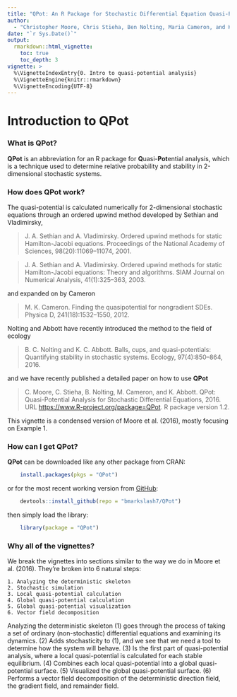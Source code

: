 ```yaml
---
title: "QPot: An R Package for Stochastic Differential Equation Quasi-Potential Analysis"
author:
  - "Christopher Moore, Chris Stieha, Ben Nolting, Maria Cameron, and Karen Abbott"
date: "`r Sys.Date()`"
output: 
  rmarkdown::html_vignette:
    toc: true
    toc_depth: 3
vignette: >
  %\VignetteIndexEntry{0. Intro to quasi-potential analysis}
  %\VignetteEngine{knitr::rmarkdown}
  %\VignetteEncoding{UTF-8}
---
```


Introduction to QPot
========================================================

### What is QPot?
**QPot** is an abbreviation for an R package for **Q**uasi-**Pot**ential analysis, which is a technique used to determine relative probability and stability in 2-dimensional stochastic systems.

### How does QPot work?
The quasi-potential is calculated numerically for 2-dimensional stochastic equations through an ordered upwind method developed by Sethian and Vladimirsky,

> J. A. Sethian and A. Vladimirsky. Ordered upwind methods for static Hamilton-Jacobi equations. Proceedings of the National Academy of Sciences, 98(20):11069–11074, 2001.

> J. A. Sethian and A. Vladimirsky. Ordered upwind methods for static Hamilton-Jacobi equations: Theory and algorithms. SIAM Journal on Numerical Analysis, 41(1):325–363, 2003.

and expanded on by Cameron

> M. K. Cameron. Finding the quasipotential for nongradient SDEs. Physica D, 241(18):1532–1550, 2012.

Nolting and Abbott have recently introduced the method to the field of ecology

> B. C. Nolting and K. C. Abbott. Balls, cups, and quasi-potentials: Quantifying stability in stochastic systems. Ecology, 97(4):850–864, 2016.

and we have recently published a detailed paper on how to use **QPot**

> C. Moore, C. Stieha, B. Nolting, M. Cameron, and K. Abbott. QPot: Quasi-Potential Analysis for Stochastic Differential Equations, 2016. URL [https://www.R-project.org/package=QPot](https:// github.com/bmarkslash7/QPot). R package version 1.2.

This vignette is a condensed version of Moore et al. (2016), mostly focusing on Example 1.

### How can I get QPot?
**QPot** can be downloaded like any other package from CRAN:

```R
	install.packages(pkgs = "QPot")
```
or for the most recent working version from [GitHub](https://github.com/bmarkslash7/QPot):
```R
	devtools::install_github(repo = "bmarkslash7/QPot")
```
then simply load the library:
```R
	library(package = "QPot")
```

### Why all of the vignettes?
We break the vignettes into sections similar to the way we do in Moore et al. (2016).  They're broken into 6 natural steps:

	1. Analyzing the deterministic skeleton
	2. Stochastic simulation
	3. Local quasi-potential calculation
	4. Global quasi-potential calculation
	5. Global quasi-potential visualization
	6. Vector field decomposition

Analyzing the deterministic skeleton (1) goes through the process of taking a set of ordinary (non-stochastic) differential equations and examining its dynamics. (2) Adds stochasticity to (1), and we see that we need a tool to determine how the system will behave.  (3) Is the first part of quasi-potential analysis, where a local quasi-potential is calculated for each stable equilibrium.  (4) Combines each local quasi-potential  into a global quasi-potential surface.  (5) Visualized the global quasi-potential surface.  (6) Performs a vector field decomposition of the deterministic direction field, the gradient field, and remainder field.